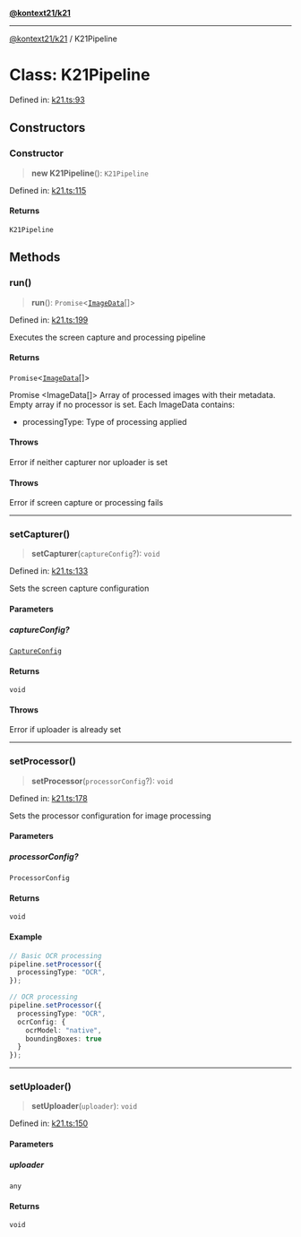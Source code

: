 [**@kontext21/k21**](../README.md)

***

[@kontext21/k21](../globals.md) / K21Pipeline

# Class: K21Pipeline

Defined in: [k21.ts:93](https://github.com/kontext21/k21-node/blob/ad3f9a0edb0bb9a30641002250cab933968ad5b6/k21/k21.ts#L93)

## Constructors

### Constructor

> **new K21Pipeline**(): `K21Pipeline`

Defined in: [k21.ts:115](https://github.com/kontext21/k21-node/blob/ad3f9a0edb0bb9a30641002250cab933968ad5b6/k21/k21.ts#L115)

#### Returns

`K21Pipeline`

## Methods

### run()

> **run**(): `Promise`\<[`ImageData`](../interfaces/ImageData.md)[]\>

Defined in: [k21.ts:199](https://github.com/kontext21/k21-node/blob/ad3f9a0edb0bb9a30641002250cab933968ad5b6/k21/k21.ts#L199)

Executes the screen capture and processing pipeline

#### Returns

`Promise`\<[`ImageData`](../interfaces/ImageData.md)[]\>

Promise \<ImageData[]\> Array of processed images with their metadata. Empty array if no processor is set.
Each ImageData contains:
 * processingType: Type of processing applied

#### Throws

Error if neither capturer nor uploader is set

#### Throws

Error if screen capture or processing fails

***

### setCapturer()

> **setCapturer**(`captureConfig`?): `void`

Defined in: [k21.ts:133](https://github.com/kontext21/k21-node/blob/ad3f9a0edb0bb9a30641002250cab933968ad5b6/k21/k21.ts#L133)

Sets the screen capture configuration

#### Parameters

##### captureConfig?

[`CaptureConfig`](../interfaces/CaptureConfig.md)

#### Returns

`void`

#### Throws

Error if uploader is already set

***

### setProcessor()

> **setProcessor**(`processorConfig`?): `void`

Defined in: [k21.ts:178](https://github.com/kontext21/k21-node/blob/ad3f9a0edb0bb9a30641002250cab933968ad5b6/k21/k21.ts#L178)

Sets the processor configuration for image processing

#### Parameters

##### processorConfig?

`ProcessorConfig`

#### Returns

`void`

#### Example

```ts
// Basic OCR processing
pipeline.setProcessor({
  processingType: "OCR",
});

// OCR processing
pipeline.setProcessor({
  processingType: "OCR",
  ocrConfig: {
    ocrModel: "native",
    boundingBoxes: true
  }
});
```

***

### setUploader()

> **setUploader**(`uploader`): `void`

Defined in: [k21.ts:150](https://github.com/kontext21/k21-node/blob/ad3f9a0edb0bb9a30641002250cab933968ad5b6/k21/k21.ts#L150)

#### Parameters

##### uploader

`any`

#### Returns

`void`
